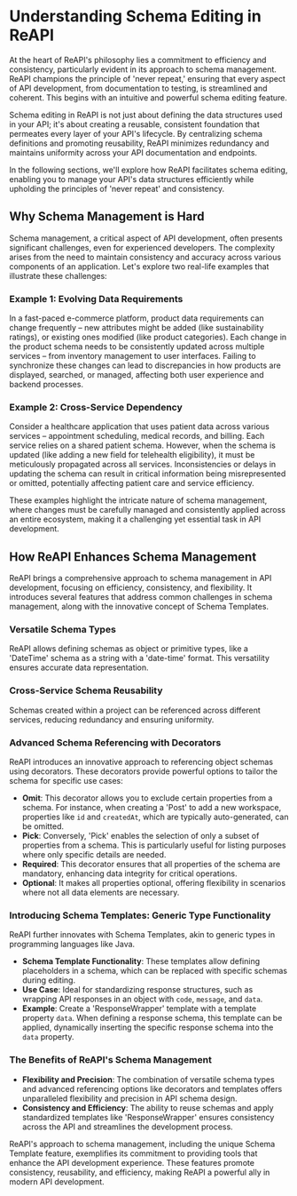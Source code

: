 # Understanding Schema Editing in ReAPI

At the heart of ReAPI's philosophy lies a commitment to efficiency and consistency, particularly evident in its approach to schema management. ReAPI champions the principle of 'never repeat,' ensuring that every aspect of API development, from documentation to testing, is streamlined and coherent. This begins with an intuitive and powerful schema editing feature.

Schema editing in ReAPI is not just about defining the data structures used in your API; it's about creating a reusable, consistent foundation that permeates every layer of your API's lifecycle. By centralizing schema definitions and promoting reusability, ReAPI minimizes redundancy and maintains uniformity across your API documentation and endpoints.

In the following sections, we'll explore how ReAPI facilitates schema editing, enabling you to manage your API's data structures efficiently while upholding the principles of 'never repeat' and consistency.

## Why Schema Management is Hard

Schema management, a critical aspect of API development, often presents significant challenges, even for experienced developers. The complexity arises from the need to maintain consistency and accuracy across various components of an application. Let's explore two real-life examples that illustrate these challenges:

### Example 1: Evolving Data Requirements

In a fast-paced e-commerce platform, product data requirements can change frequently – new attributes might be added (like sustainability ratings), or existing ones modified (like product categories). Each change in the product schema needs to be consistently updated across multiple services – from inventory management to user interfaces. Failing to synchronize these changes can lead to discrepancies in how products are displayed, searched, or managed, affecting both user experience and backend processes.

### Example 2: Cross-Service Dependency

Consider a healthcare application that uses patient data across various services – appointment scheduling, medical records, and billing. Each service relies on a shared patient schema. However, when the schema is updated (like adding a new field for telehealth eligibility), it must be meticulously propagated across all services. Inconsistencies or delays in updating the schema can result in critical information being misrepresented or omitted, potentially affecting patient care and service efficiency.

These examples highlight the intricate nature of schema management, where changes must be carefully managed and consistently applied across an entire ecosystem, making it a challenging yet essential task in API development.

## How ReAPI Enhances Schema Management

ReAPI brings a comprehensive approach to schema management in API development, focusing on efficiency, consistency, and flexibility. It introduces several features that address common challenges in schema management, along with the innovative concept of Schema Templates.

### Versatile Schema Types

ReAPI allows defining schemas as object or primitive types, like a 'DateTime' schema as a string with a 'date-time' format. This versatility ensures accurate data representation.

### Cross-Service Schema Reusability

Schemas created within a project can be referenced across different services, reducing redundancy and ensuring uniformity.

### Advanced Schema Referencing with Decorators

ReAPI introduces an innovative approach to referencing object schemas using decorators. These decorators provide powerful options to tailor the schema for specific use cases:

- **Omit**: This decorator allows you to exclude certain properties from a schema. For instance, when creating a 'Post' to add a new workspace, properties like `id` and `createdAt`, which are typically auto-generated, can be omitted.
- **Pick**: Conversely, 'Pick' enables the selection of only a subset of properties from a schema. This is particularly useful for listing purposes where only specific details are needed.
- **Required**: This decorator ensures that all properties of the schema are mandatory, enhancing data integrity for critical operations.
- **Optional**: It makes all properties optional, offering flexibility in scenarios where not all data elements are necessary.

### Introducing Schema Templates: Generic Type Functionality

ReAPI further innovates with Schema Templates, akin to generic types in programming languages like Java.

- **Schema Template Functionality**: These templates allow defining placeholders in a schema, which can be replaced with specific schemas during editing.
- **Use Case**: Ideal for standardizing response structures, such as wrapping API responses in an object with `code`, `message`, and `data`.
- **Example**: Create a 'ResponseWrapper' template with a template property `data`. When defining a response schema, this template can be applied, dynamically inserting the specific response schema into the `data` property.

### The Benefits of ReAPI's Schema Management

- **Flexibility and Precision**: The combination of versatile schema types and advanced referencing options like decorators and templates offers unparalleled flexibility and precision in API schema design.
- **Consistency and Efficiency**: The ability to reuse schemas and apply standardized templates like 'ResponseWrapper' ensures consistency across the API and streamlines the development process.

ReAPI's approach to schema management, including the unique Schema Template feature, exemplifies its commitment to providing tools that enhance the API development experience. These features promote consistency, reusability, and efficiency, making ReAPI a powerful ally in modern API development.
